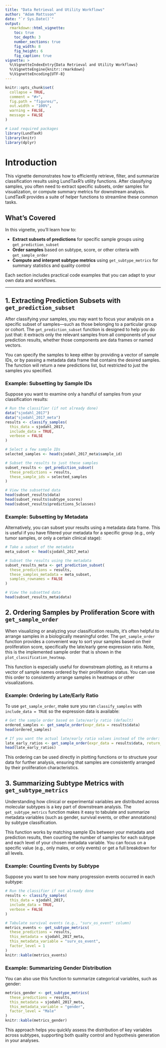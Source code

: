 ```yaml
---
title: "Data Retrieval and Utility Workflows"
author: "Adam Mattsson"
date: "`r Sys.Date()`"
output: 
  rmarkdown::html_vignette:
    toc: true
    toc_depth: 3
    number_sections: true
    fig_width: 8
    fig_height: 6
    fig_caption: true
vignette: >
  %\VignetteIndexEntry{Data Retrieval and Utility Workflows}
  %\VignetteEngine{knitr::rmarkdown}
  %\VignetteEncoding{UTF-8}
---
```


```r
knitr::opts_chunk$set(
  collapse = TRUE,
  comment = "#>",
  fig.path = "figures/",
  out.width = "100%",
  warning = FALSE,
  message = FALSE
)

# Load required packages
library(LundTaxR)
library(knitr)
library(dplyr)
```

# Introduction

This vignette demonstrates how to efficiently retrieve, filter, and summarize classification results using LundTaxR’s utility functions. After classifying samples, you often need to extract specific subsets, order samples for visualization, or compute summary metrics for downstream analysis. LundTaxR provides a suite of helper functions to streamline these common tasks.

## What’s Covered

In this vignette, you’ll learn how to:

- **Extract subsets of predictions** for specific sample groups using `get_prediction_subset`
- **Order samples** based on subtype, score, or other criteria with `get_sample_order`
- **Compute and interpret subtype metrics** using `get_subtype_metrics` for summary statistics and quality control

Each section includes practical code examples that you can adapt to your own data and workflows.

---

## 1. Extracting Prediction Subsets with `get_prediction_subset`

After classifying your samples, you may want to focus your analysis on a specific subset of samples—such as those belonging to a particular group or cohort. The `get_prediction_subset` function is designed to help you do just that: it extracts only the relevant samples from all components of your prediction results, whether those components are data frames or named vectors.

You can specify the samples to keep either by providing a vector of sample IDs, or by passing a metadata data frame that contains the desired samples. The function will return a new predictions list, but restricted to just the samples you specified.

### Example: Subsetting by Sample IDs

Suppose you want to examine only a handful of samples from your classification results:

```r
# Run the classifier (if not already done)
data("sjodahl_2017")
data("sjodahl_2017_meta")
results <- classify_samples(
  this_data = sjodahl_2017,
  include_data = TRUE,
  verbose = FALSE
)

# Select a few sample IDs
selected_samples <- head(sjodahl_2017_meta$sample_id)

# Subset the results to just these samples
subset_results <- get_prediction_subset(
  these_predictions = results,
  these_sample_ids = selected_samples
)

# View the subsetted data
head(subset_results$data)
head(subset_results$subtype_scores)
head(subset_results$predictions_5classes)
```

### Example: Subsetting by Metadata

Alternatively, you can subset your results using a metadata data frame. This is useful if you have filtered your metadata for a specific group (e.g., only tumor samples, or only a certain clinical stage):

```r
# Take a subset of the metadata
meta_subset <- head(sjodahl_2017_meta)

# Subset the results using the metadata
subset_results_meta <- get_prediction_subset(
  these_predictions = results,
  these_samples_metadata = meta_subset,
  samples_rownames = FALSE
)

# View the subsetted data
head(subset_results_meta$data)
```

## 2. Ordering Samples by Proliferation Score with `get_sample_order`

When visualizing or analyzing your classification results, it’s often helpful to arrange samples in a biologically meaningful order. The `get_sample_order` function provides a convenient way to sort your samples based on their proliferation score, specifically the late/early gene expression ratio. Note, this is the implemented sample order
that is shown in the `plot_classification_heatmap`.

This function is especially useful for downstream plotting, as it returns a vector of sample names ordered by their proliferation status. You can use this order to consistently arrange samples in heatmaps or other visualizations.

### Example: Ordering by Late/Early Ratio

To use `get_sample_order`, make sure you ran `classify_samples` with `include_data = TRUE` so the expression data is available:

```r
# Get the sample order based on late/early ratio (default)
ordered_samples <- get_sample_order(expr_data = results$data)
head(ordered_samples)

# If you want the actual late/early ratio values instead of the order:
late_early_ratios <- get_sample_order(expr_data = results$data, return_this = "late_early")
head(late_early_ratios)
```

This ordering can be used directly in plotting functions or to structure your data for further analysis, ensuring that samples are consistently arranged by their proliferation characteristics.

## 3. Summarizing Subtype Metrics with `get_subtype_metrics`

Understanding how clinical or experimental variables are distributed across molecular subtypes is a key part of downstream analysis. The `get_subtype_metrics` function makes it easy to tabulate and summarize metadata variables (such as gender, survival events, or other annotations) by subtype classification.

This function works by matching sample IDs between your metadata and prediction results, then counting the number of samples for each subtype and each level of your chosen metadata variable. You can focus on a specific value (e.g., only males, or only events) or get a full breakdown for all levels.

### Example: Counting Events by Subtype

Suppose you want to see how many progression events occurred in each subtype:

```r
# Run the classifier if not already done
results <- classify_samples(
  this_data = sjodahl_2017,
  include_data = TRUE,
  verbose = FALSE
)

# Tabulate survival events (e.g., "surv_os_event" column)
metrics_events <- get_subtype_metrics(
  these_predictions = results,
  this_metadata = sjodahl_2017_meta,
  this_metadata_variable = "surv_os_event",
  factor_level = 1
)
knitr::kable(metrics_events)
```

### Example: Summarizing Gender Distribution

You can also use this function to summarize categorical variables, such as gender:

```r
metrics_gender <- get_subtype_metrics(
  these_predictions = results,
  this_metadata = sjodahl_2017_meta,
  this_metadata_variable = "gender",
  factor_level = "Male"
)
knitr::kable(metrics_gender)
```

This approach helps you quickly assess the distribution of key variables across subtypes, supporting both quality control and hypothesis generation in your analyses.